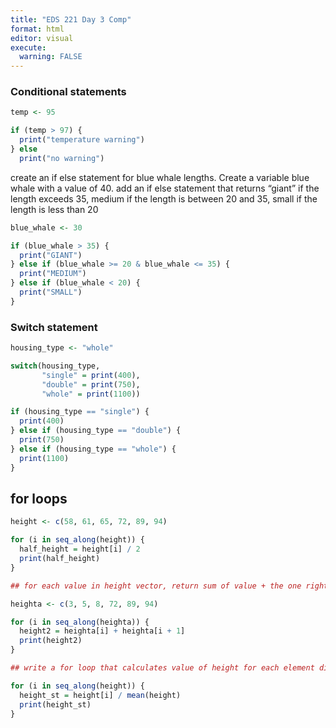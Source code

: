 ```yaml
---
title: "EDS 221 Day 3 Comp"
format: html
editor: visual
execute: 
  warning: FALSE
---
```


### Conditional statements

```r
temp <- 95

if (temp > 97) {
  print("temperature warning")
} else
  print("no warning")
```

create an if else statement for blue whale lengths. Create a variable blue whale with a value of 40. add an if else statement that returns "giant" if the length exceeds 35, medium if the length is between 20 and 35, small if the length is less than 20

```r
blue_whale <- 30

if (blue_whale > 35) {
  print("GIANT")
} else if (blue_whale >= 20 & blue_whale <= 35) {
  print("MEDIUM")
} else if (blue_whale < 20) {
  print("SMALL")
}
```

### Switch statement

```r
housing_type <- "whole"

switch(housing_type,
       "single" = print(400),
       "double" = print(750),
       "whole" = print(1100))

if (housing_type == "single") {
  print(400)
} else if (housing_type == "double") {
  print(750)
} else if (housing_type == "whole") {
  print(1100)
}
```

## for loops

```r
height <- c(58, 61, 65, 72, 89, 94)

for (i in seq_along(height)) {
  half_height = height[i] / 2
  print(half_height)
}

## for each value in height vector, return sum of value + the one right after it

heighta <- c(3, 5, 8, 72, 89, 94)

for (i in seq_along(heighta)) {
  height2 = heighta[i] + heighta[i + 1]
  print(height2)
}
```

```r
## write a for loop that calculates value of height for each element divided by the mean of the entire height vector

for (i in seq_along(height)) {
  height_st = height[i] / mean(height)
  print(height_st)
}
```
